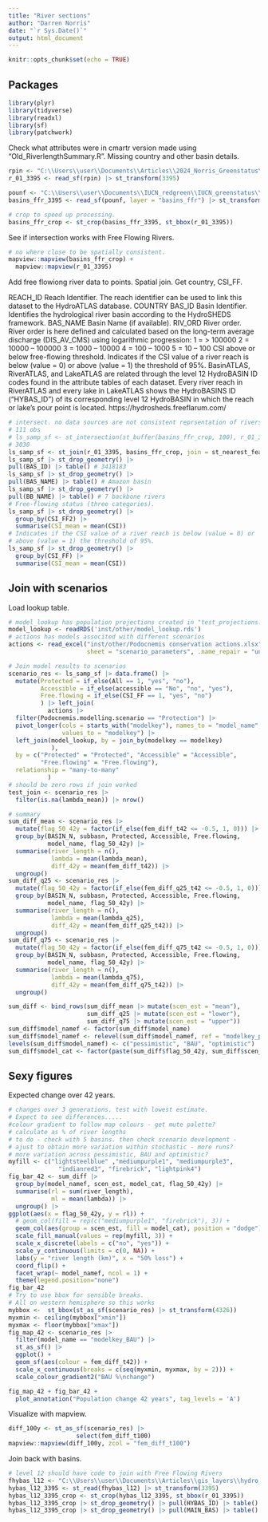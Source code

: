 ```yaml
---
title: "River sections"
author: "Darren Norris"
date: "`r Sys.Date()`"
output: html_document
---
```


```r
knitr::opts_chunk$set(echo = TRUE)
```

## Packages
```r
library(plyr)
library(tidyverse)
library(readxl)
library(sf)
library(patchwork)

```

Check what attributes were in cmartr version made using "Old_RiverlengthSummary.R".
Missing country and other basin details.
```r
rpin <- "C:\\Users\\user\\Documents\\Articles\\2024_Norris_Greenstatus\\TACAR\\inst\\vector\\shapes_rivers3395\\riversec3395_1_2018021339.shp"
r_01_3395 <- read_sf(rpin) |> st_transform(3395)

pounf <- "C:\\Users\\user\\Documents\\IUCN_redgreen\\IUCN_greenstatus\\analysis\\vector\\poun_presence.gpkg"
basins_ffr_3395 <- read_sf(pounf, layer = "basins_ffr") |> st_transform(3395)

# crop to speed up processing.
basins_ffr_crop <- st_crop(basins_ffr_3395, st_bbox(r_01_3395))

```

See if intersection works with Free Flowing Rivers.
```r
# no where close to be spatially consistent.
mapview::mapview(basins_ffr_crop) + 
  mapview::mapview(r_01_3395)
```

Add free flowiong river data to points.
Spatial join. Get country, CSI_FF.
 
REACH_ID Reach Identifier. The reach identifier can be used to link 
this dataset to the HydroATLAS database.
COUNTRY
BAS_ID Basin Identifier. Identifies the hydrological river basin 
according to the HydroSHEDS framework.
BAS_NAME  Basin Name (if available).
RIV_ORD River order. River order is here defined and calculated based 
on the long-term average discharge (DIS_AV_CMS) using logarithmic progression:
1 = > 100000
2 = 10000 – 100000
3 = 1000 – 10000
4 = 100 – 1000
5 = 10 – 100
CSI above or below free-flowing threshold.
Indicates if the CSI value of a river reach is below (value = 0) or 
above (value = 1) the threshold of 95%.
BasinATLAS, RiverATLAS, and LakeATLAS are related through the 
level 12 HydroBASIN ID codes found in the attribute tables of each dataset. 
Every river reach in RiverATLAS and every lake in LakeATLAS shows 
the HydroBASINS ID (“HYBAS_ID”) of its corresponding level 12 HydroBASIN 
in which the reach or lake’s pour point is located.
https://hydrosheds.freeflarum.com/
```r
# intersect. no data sources are not consistent reprsentation of rivers
# 111 obs
# ls_samp_sf <- st_intersection(st_buffer(basins_ffr_crop, 100), r_01_3395)
# 3030
ls_samp_sf <- st_join(r_01_3395, basins_ffr_crop, join = st_nearest_feature)
ls_samp_sf |> st_drop_geometry() |>
pull(BAS_ID) |> table() # 3418183
ls_samp_sf |> st_drop_geometry() |>
pull(BAS_NAME) |> table() # Amazon basin
ls_samp_sf |> st_drop_geometry() |>
pull(BB_NAME) |> table() # 7 backbone rivers
# Free-flowing status (three categories).
ls_samp_sf |> st_drop_geometry() |> 
  group_by(CSI_FF2) |> 
  summarise(CSI_mean = mean(CSI))
# Indicates if the CSI value of a river reach is below (value = 0) or 
# above (value = 1) the threshold of 95%.
ls_samp_sf |> st_drop_geometry() |> 
  group_by(CSI_FF) |> 
  summarise(CSI_mean = mean(CSI))

```

## Join with scenarios

Load lookup table.
```r
# model_lookup has population projections created in "test_projections.Rmd".
model_lookup <- readRDS('inst/other/model_lookup.rds')
# actions has models associted with different scenarios
actions <- read_excel("inst/other/Podocnemis conservation actions.xlsx", 
                      sheet = "scenario_parameters", .name_repair = "universal")
```


```r
# Join model results to scenarios
scenario_res <- ls_samp_sf |> data.frame() |> 
  mutate(Protected = if_else(All == 1, "yes", "no"), 
         Accessible = if_else(accessible == "No", "no", "yes"), 
         Free.flowing = if_else(CSI_FF == 1, "yes", "no")
         ) |> left_join( 
           actions |> 
  filter(Podocnemis.modelling.scenario == "Protection") |> 
  pivot_longer(cols = starts_with("modelkey"), names_to = "model_name", 
               values_to = "modelkey") |> 
  left_join(model_lookup, by = join_by(modelkey == modelkey) 
            ), 
  by = c("Protected" = "Protected", "Accessible" = "Accessible", 
         "Free.flowing" = "Free.flowing"), 
  relationship = "many-to-many"
           )
# should be zero rows if join worked
test_join <- scenario_res |> 
  filter(is.na(lambda_mean)) |> nrow()

# summary
sum_diff_mean <- scenario_res |> 
  mutate(flag_50_42y = factor(if_else(fem_diff_t42 <= -0.5, 1, 0))) |>
  group_by(BASIN_N, subbasn, Protected, Accessible, Free.flowing, 
           model_name, flag_50_42y) |> 
  summarise(river_length = n(), 
            lambda = mean(lambda_mean), 
            diff_42y = mean(fem_diff_t42)) |> 
  ungroup() 
sum_diff_q25 <- scenario_res |> 
  mutate(flag_50_42y = factor(if_else(fem_diff_q25_t42 <= -0.5, 1, 0))) |>
  group_by(BASIN_N, subbasn, Protected, Accessible, Free.flowing, 
           model_name, flag_50_42y) |> 
  summarise(river_length = n(), 
            lambda = mean(lambda_q25), 
            diff_42y = mean(fem_diff_q25_t42)) |> 
  ungroup() 
sum_diff_q75 <- scenario_res |> 
  mutate(flag_50_42y = factor(if_else(fem_diff_q75_t42 <= -0.5, 1, 0))) |>
  group_by(BASIN_N, subbasn, Protected, Accessible, Free.flowing, 
           model_name, flag_50_42y) |> 
  summarise(river_length = n(), 
            lambda = mean(lambda_q75), 
            diff_42y = mean(fem_diff_q75_t42)) |> 
  ungroup() 

sum_diff <- bind_rows(sum_diff_mean |> mutate(scen_est = "mean"), 
                      sum_diff_q25 |> mutate(scen_est = "lower"), 
                      sum_diff_q75 |> mutate(scen_est = "upper"))
sum_diff$model_namef <- factor(sum_diff$model_name)
sum_diff$model_namef <- relevel(sum_diff$model_namef, ref = "modelkey_pessimistic")
levels(sum_diff$model_namef) <- c("pessimistic", "BAU", "optimistic") 
sum_diff$model_cat <- factor(paste(sum_diff$flag_50_42y, sum_diff$scen_est, sep = ""))
```

## Sexy figures 
Expected change over 42 years.
```r
# changes over 3 generations. test with lowest estimate.
# Expect to see differences.....
#colour gradient to follow map colours - get mute palette?
# calculate as % of river lengths
# to do - check with 5 basins. then check scenario development - 
# ajust to obtain more variation within stochastic - more runs?
# more variation across pessimistic, BAU and optimistic?
myfill <- c("lightsteelblue" ,"mediumpurple1", "mediumpurple3",
              "indianred3", "firebrick", "lightpink4")
fig_bar_42 <- sum_diff |> 
  group_by(model_namef, scen_est, model_cat, flag_50_42y) |> 
  summarise(rl = sum(river_length), 
            ml = mean(lambda)) |> 
  ungroup() |>
ggplot(aes(x = flag_50_42y, y = rl)) + 
  # geom_col(fill = rep(c("mediumpurple1", "firebrick"), 3)) +
  geom_col(aes(group = scen_est, fill = model_cat), position = "dodge") + 
  scale_fill_manual(values = rep(myfill, 3)) +
  scale_x_discrete(labels = c("no", "yes")) + 
  scale_y_continuous(limits = c(0, NA)) + 
  labs(y = "river length (km)", x = "50% loss") + 
  coord_flip() + 
  facet_wrap(~ model_namef, ncol = 1) + 
  theme(legend.position="none")
fig_bar_42
# Try to use bbox for sensible breaks.
# All on western hemisphere so this works
mybbox <-  st_bbox(st_as_sf(scenario_res) |> st_transform(4326))
myxmin <- ceiling(mybbox["xmin"])
myxmax <- floor(mybbox["xmax"])
fig_map_42 <- scenario_res |> 
  filter(model_name == "modelkey_BAU") |> 
  st_as_sf() |>
  ggplot() +
  geom_sf(aes(colour = fem_diff_t42)) + 
  scale_x_continuous(breaks = c(seq(myxmin, myxmax, by = 2))) +
  scale_colour_gradient2("BAU %\nchange")

fig_map_42 + fig_bar_42 + 
  plot_annotation("Population change 42 years", tag_levels = 'A')

```

Visualize with mapview.
```r
diff_100y <- st_as_sf(scenario_res) |> 
                   select(fem_diff_t100)
mapview::mapview(diff_100y, zcol = "fem_diff_t100")
```


Join back with basins.
```r
# level 12 should have code to join with Free Flowing Rivers
fhybas_l12 <- "C:\\Users\\user\\Documents\\Articles\\gis_layers\\hydro_data\\hybas_sa_lev01-12_v1c\\hybas_sa_lev12_v1c.shp"
hybas_l12_3395 <- st_read(fhybas_l12) |> st_transform(3395)
hybas_l12_3395_crop <- st_crop(hybas_l12_3395, st_bbox(r_01_3395))
hybas_l12_3395_crop |> st_drop_geometry() |> pull(HYBAS_ID) |> table()
hybas_l12_3395_crop |> st_drop_geometry() |> pull(MAIN_BAS) |> table()
```

